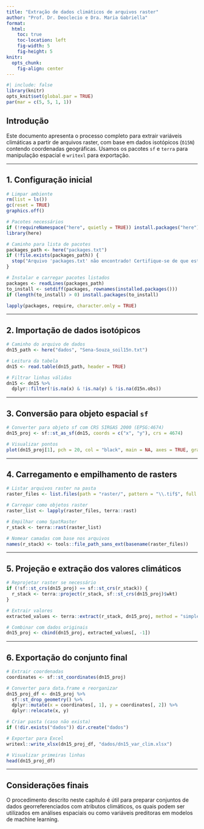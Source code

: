 ```yaml
---
title: "Extração de dados climáticos de arquivos raster"
author: "Prof. Dr. Deoclecio e Dra. Maria Gabriella"
format:
  html:
    toc: true
    toc-location: left
    fig-width: 5
    fig-height: 5
knitr: 
  opts_chunk: 
    fig-align: center
---
```


```r
#| include: false
library(knitr)
opts_knit$set(global.par = TRUE)
par(mar = c(5, 5, 1, 1))
```

## Introdução

Este documento apresenta o processo completo para extrair variáveis climáticas a partir de arquivos raster, com base em dados isotópicos (`δ15N`) contendo coordenadas geográficas. Usamos os pacotes `sf` e `terra` para manipulação espacial e `writexl` para exportação.

---

## 1. Configuração inicial

```r
# Limpar ambiente
rm(list = ls())      
gc(reset = TRUE)     
graphics.off()       

# Pacotes necessários
if (!requireNamespace("here", quietly = TRUE)) install.packages("here")
library(here)

# Caminho para lista de pacotes
packages_path <- here("packages.txt")
if (!file.exists(packages_path)) {
  stop("Arquivo 'packages.txt' não encontrado! Certifique-se de que está na raiz do projeto.")
}

# Instalar e carregar pacotes listados
packages <- readLines(packages_path)
to_install <- setdiff(packages, rownames(installed.packages()))
if (length(to_install) > 0) install.packages(to_install)

lapply(packages, require, character.only = TRUE)
```

---

## 2. Importação de dados isotópicos

```r
# Caminho do arquivo de dados
dn15_path <- here("dados", "Sena-Souza_soil15n.txt")

# Leitura da tabela
dn15 <- read.table(dn15_path, header = TRUE)

# Filtrar linhas válidas
dn15 <- dn15 %>%
  dplyr::filter(!is.na(x) & !is.na(y) & !is.na(d15n.obs))

```

---

## 3. Conversão para objeto espacial `sf`

```r
# Converter para objeto sf com CRS SIRGAS 2000 (EPSG:4674)
dn15_proj <- sf::st_as_sf(dn15, coords = c("x", "y"), crs = 4674)

# Visualizar pontos
plot(dn15_proj[1], pch = 20, col = "black", main = NA, axes = TRUE, graticule = TRUE)

```

---

## 4. Carregamento e empilhamento de rasters

```r
# Listar arquivos raster na pasta
raster_files <- list.files(path = "raster/", pattern = "\\.tif$", full.names = TRUE)

# Carregar como objetos raster
raster_list <- lapply(raster_files, terra::rast)

# Empilhar como SpatRaster
r_stack <- terra::rast(raster_list)

# Nomear camadas com base nos arquivos
names(r_stack) <- tools::file_path_sans_ext(basename(raster_files))

```

---

## 5. Projeção e extração dos valores climáticos

```r
# Reprojetar raster se necessário
if (!sf::st_crs(dn15_proj) == sf::st_crs(r_stack)) {
  r_stack <- terra::project(r_stack, sf::st_crs(dn15_proj)$wkt)
}

# Extrair valores
extracted_values <- terra::extract(r_stack, dn15_proj, method = "simple")

# Combinar com dados originais
dn15_proj <- cbind(dn15_proj, extracted_values[, -1])

```

---

## 6. Exportação do conjunto final

```r
# Extrair coordenadas
coordinates <- sf::st_coordinates(dn15_proj)

# Converter para data.frame e reorganizar
dn15_proj_df <- dn15_proj %>%
  sf::st_drop_geometry() %>%
  dplyr::mutate(x = coordinates[, 1], y = coordinates[, 2]) %>%
  dplyr::relocate(x, y)

# Criar pasta (caso não exista)
if (!dir.exists("dados")) dir.create("dados")

# Exportar para Excel
writexl::write_xlsx(dn15_proj_df, "dados/dn15_var_clim.xlsx")

# Visualizar primeiras linhas
head(dn15_proj_df)
```

---

## Considerações finais

O procedimento descrito neste capítulo é útil para preparar conjuntos de dados georreferenciados com atributos climáticos, os quais podem ser utilizados em análises espaciais ou como variáveis preditoras em modelos de machine learning.
